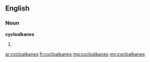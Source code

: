 ==English==

===Noun===
'''cycloalkanes'''

# {{plural of|[[cycloalkane]]}}

[[ar:cycloalkanes]]
[[fr:cycloalkanes]]
[[mg:cycloalkanes]]
[[my:cycloalkanes]]